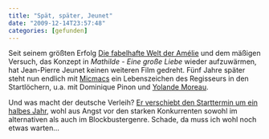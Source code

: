 ```yaml
---
title: "Spät, später, Jeunet"
date: "2009-12-14T23:57:48"
categories: [gefunden]
---
```


Seit seinem größten Erfolg [Die fabelhafte Welt der Amélie](/blog/2001/10/01/die-fabelhafte-welt-der-amelie/) und dem mäßigen Versuch, das Konzept in *Mathilde - Eine große Liebe* wieder aufzuwärmen, hat Jean-Pierre Jeunet keinen weiteren Film gedreht. Fünf Jahre später steht nun endlich mit [Micmacs](http://www.micmacs-lefilm.com/) ein Lebenszeichen des Regisseurs in den Startlöchern, u.a. mit Dominique Pinon und [Yolande Moreau](/blog/2009/08/22/louise-hires-a-contract-killer/).

Und was macht der deutsche Verleih? [Er verschiebt den Starttermin um ein halbes Jahr](http://www.kinowelt.de/presse/2009-12-01_startverschiebung_micmacs_startet_im_sommer_2010?), wohl aus Angst vor den starken Konkurrenten sowohl im alternativen als auch im Blockbustergenre. Schade, da muss ich wohl noch etwas warten...
